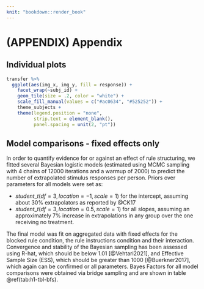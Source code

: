 ```yaml
---
knit: "bookdown::render_book"
---
```


# (APPENDIX) Appendix {-}

## Individual plots

```r
transfer %>% 
  ggplot(aes(img_x, img_y, fill = response)) +
    facet_wrap(~subj_id) +
    geom_tile(size = .2, color = "white") +
    scale_fill_manual(values = c("#ac0634", "#525252")) +
    theme_subjects +
    theme(legend.position = "none",
          strip.text = element_blank(),
          panel.spacing = unit(2, "pt"))
```

## Model comparisons - fixed effects only

In order to quantify evidence for or against an effect of rule structuring, we fitted several Bayesian logistic models (estimated using MCMC sampling with 4 chains of 12000 iterations and a warmup of 2000) to predict the number of extrapolated stimulus responses per person. Priors over parameters for all models were set as:

- $student\_t(df = 3, location = -1, scale = 1)$ for the intercept, assuming about 30% extrapolators as reported by @CK17
- $student\_t(df = 3, location = 0.5, scale = 1)$ for all slopes, assuming an approximately 7% increase in extrapolations in any group over the one receiving no treatment.

The final model was fit on aggregated data with fixed effects for the blocked rule condition, the rule instructions condition and their interaction. Convergence and stability of the Bayesian sampling has been assessed using R-hat, which should be below 1.01 [@Vehtari2021], and Effective Sample Size (ESS), which should be greater than 1000 [@Buerkner2017], which again can be confirmed or all parameters. Bayes Factors for all model comparisons were obtained via bridge sampling and are shown in table \@ref(tab:h1-tbl-bfs). 